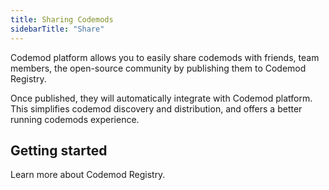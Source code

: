 ```yaml
---
title: Sharing Codemods
sidebarTitle: "Share"
---
```


Codemod platform allows you to easily share codemods with friends, team members, the open-source community by publishing them to Codemod Registry.

Once published, they will automatically integrate with Codemod platform. This simplifies codemod discovery and distribution, and offers a better running codemods experience.

## Getting started

<Card title="Codemod Registry ->" icon="share-nodes" href="/codemod-registry/introduction">
Learn more about Codemod Registry.
</Card>
